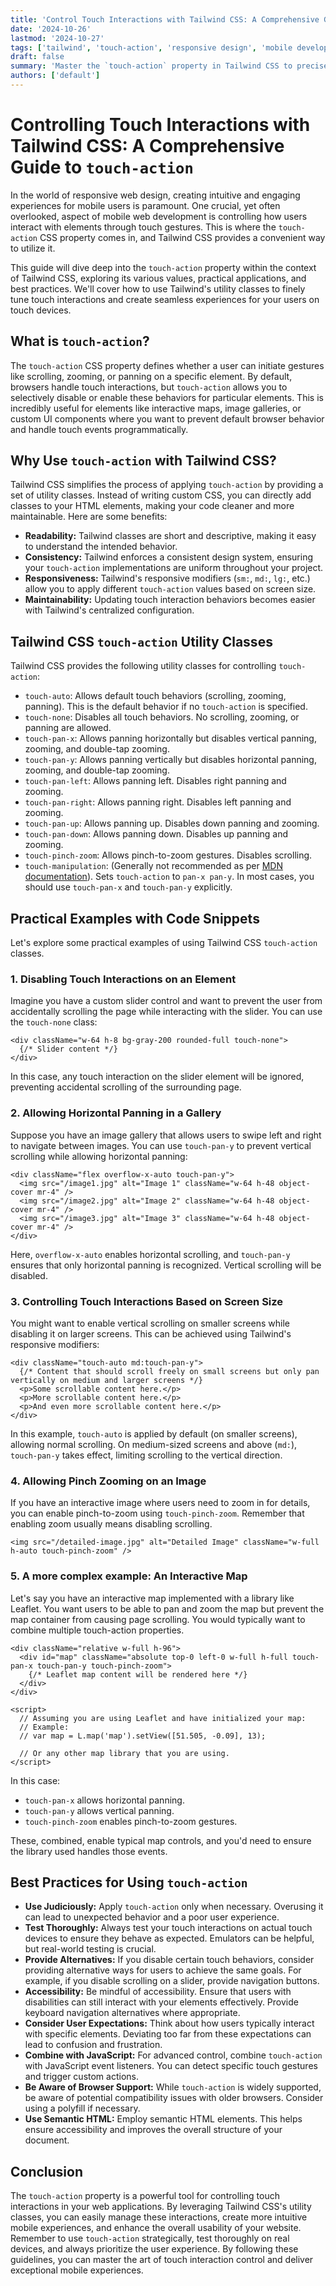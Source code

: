 ```yaml
---
title: 'Control Touch Interactions with Tailwind CSS: A Comprehensive Guide to touch-action'
date: '2024-10-26'
lastmod: '2024-10-27'
tags: ['tailwind', 'touch-action', 'responsive design', 'mobile development', 'css', 'ui/ux']
draft: false
summary: 'Master the `touch-action` property in Tailwind CSS to precisely control how users interact with elements on touch devices. This comprehensive guide explores common use cases, examples, and best practices for building intuitive and responsive mobile experiences.'
authors: ['default']
---
```


# Controlling Touch Interactions with Tailwind CSS: A Comprehensive Guide to `touch-action`

In the world of responsive web design, creating intuitive and engaging experiences for mobile users is paramount. One crucial, yet often overlooked, aspect of mobile web development is controlling how users interact with elements through touch gestures. This is where the `touch-action` CSS property comes in, and Tailwind CSS provides a convenient way to utilize it.

This guide will dive deep into the `touch-action` property within the context of Tailwind CSS, exploring its various values, practical applications, and best practices. We'll cover how to use Tailwind's utility classes to finely tune touch interactions and create seamless experiences for your users on touch devices.

## What is `touch-action`?

The `touch-action` CSS property defines whether a user can initiate gestures like scrolling, zooming, or panning on a specific element. By default, browsers handle touch interactions, but `touch-action` allows you to selectively disable or enable these behaviors for particular elements. This is incredibly useful for elements like interactive maps, image galleries, or custom UI components where you want to prevent default browser behavior and handle touch events programmatically.

## Why Use `touch-action` with Tailwind CSS?

Tailwind CSS simplifies the process of applying `touch-action` by providing a set of utility classes. Instead of writing custom CSS, you can directly add classes to your HTML elements, making your code cleaner and more maintainable. Here are some benefits:

- **Readability:** Tailwind classes are short and descriptive, making it easy to understand the intended behavior.
- **Consistency:** Tailwind enforces a consistent design system, ensuring your `touch-action` implementations are uniform throughout your project.
- **Responsiveness:** Tailwind's responsive modifiers (`sm:`, `md:`, `lg:`, etc.) allow you to apply different `touch-action` values based on screen size.
- **Maintainability:** Updating touch interaction behaviors becomes easier with Tailwind's centralized configuration.

## Tailwind CSS `touch-action` Utility Classes

Tailwind CSS provides the following utility classes for controlling `touch-action`:

- `touch-auto`: Allows default touch behaviors (scrolling, zooming, panning). This is the default behavior if no `touch-action` is specified.
- `touch-none`: Disables all touch behaviors. No scrolling, zooming, or panning are allowed.
- `touch-pan-x`: Allows panning horizontally but disables vertical panning, zooming, and double-tap zooming.
- `touch-pan-y`: Allows panning vertically but disables horizontal panning, zooming, and double-tap zooming.
- `touch-pan-left`: Allows panning left. Disables right panning and zooming.
- `touch-pan-right`: Allows panning right. Disables left panning and zooming.
- `touch-pan-up`: Allows panning up. Disables down panning and zooming.
- `touch-pan-down`: Allows panning down. Disables up panning and zooming.
- `touch-pinch-zoom`: Allows pinch-to-zoom gestures. Disables scrolling.
- `touch-manipulation`: (Generally not recommended as per [MDN documentation](https://developer.mozilla.org/en-US/docs/Web/CSS/touch-action)). Sets `touch-action` to `pan-x pan-y`. In most cases, you should use `touch-pan-x` and `touch-pan-y` explicitly.

## Practical Examples with Code Snippets

Let's explore some practical examples of using Tailwind CSS `touch-action` classes.

### 1. Disabling Touch Interactions on an Element

Imagine you have a custom slider control and want to prevent the user from accidentally scrolling the page while interacting with the slider. You can use the `touch-none` class:

```plaintext
<div className="w-64 h-8 bg-gray-200 rounded-full touch-none">
  {/* Slider content */}
</div>
```

In this case, any touch interaction on the slider element will be ignored, preventing accidental scrolling of the surrounding page.

### 2. Allowing Horizontal Panning in a Gallery

Suppose you have an image gallery that allows users to swipe left and right to navigate between images. You can use `touch-pan-y` to prevent vertical scrolling while allowing horizontal panning:

```plaintext
<div className="flex overflow-x-auto touch-pan-y">
  <img src="/image1.jpg" alt="Image 1" className="w-64 h-48 object-cover mr-4" />
  <img src="/image2.jpg" alt="Image 2" className="w-64 h-48 object-cover mr-4" />
  <img src="/image3.jpg" alt="Image 3" className="w-64 h-48 object-cover mr-4" />
</div>
```

Here, `overflow-x-auto` enables horizontal scrolling, and `touch-pan-y` ensures that only horizontal panning is recognized. Vertical scrolling will be disabled.

### 3. Controlling Touch Interactions Based on Screen Size

You might want to enable vertical scrolling on smaller screens while disabling it on larger screens. This can be achieved using Tailwind's responsive modifiers:

```plaintext
<div className="touch-auto md:touch-pan-y">
  {/* Content that should scroll freely on small screens but only pan vertically on medium and larger screens */}
  <p>Some scrollable content here.</p>
  <p>More scrollable content here.</p>
  <p>And even more scrollable content here.</p>
</div>
```

In this example, `touch-auto` is applied by default (on smaller screens), allowing normal scrolling. On medium-sized screens and above (`md:`), `touch-pan-y` takes effect, limiting scrolling to the vertical direction.

### 4. Allowing Pinch Zooming on an Image

If you have an interactive image where users need to zoom in for details, you can enable pinch-to-zoom using `touch-pinch-zoom`. Remember that enabling zoom usually means disabling scrolling.

```plaintext
<img src="/detailed-image.jpg" alt="Detailed Image" className="w-full h-auto touch-pinch-zoom" />
```

### 5. A more complex example: An Interactive Map

Let's say you have an interactive map implemented with a library like Leaflet. You want users to be able to pan and zoom the map but prevent the map container from causing page scrolling. You would typically want to combine multiple touch-action properties.

```plaintext
<div className="relative w-full h-96">
  <div id="map" className="absolute top-0 left-0 w-full h-full touch-pan-x touch-pan-y touch-pinch-zoom">
    {/* Leaflet map content will be rendered here */}
  </div>
</div>

<script>
  // Assuming you are using Leaflet and have initialized your map:
  // Example:
  // var map = L.map('map').setView([51.505, -0.09], 13);

  // Or any other map library that you are using.
</script>
```

In this case:

- `touch-pan-x` allows horizontal panning.
- `touch-pan-y` allows vertical panning.
- `touch-pinch-zoom` enables pinch-to-zoom gestures.

These, combined, enable typical map controls, and you'd need to ensure the library used handles those events.

## Best Practices for Using `touch-action`

- **Use Judiciously:** Apply `touch-action` only when necessary. Overusing it can lead to unexpected behavior and a poor user experience.
- **Test Thoroughly:** Always test your touch interactions on actual touch devices to ensure they behave as expected. Emulators can be helpful, but real-world testing is crucial.
- **Provide Alternatives:** If you disable certain touch behaviors, consider providing alternative ways for users to achieve the same goals. For example, if you disable scrolling on a slider, provide navigation buttons.
- **Accessibility:** Be mindful of accessibility. Ensure that users with disabilities can still interact with your elements effectively. Provide keyboard navigation alternatives where appropriate.
- **Consider User Expectations:** Think about how users typically interact with specific elements. Deviating too far from these expectations can lead to confusion and frustration.
- **Combine with JavaScript:** For advanced control, combine `touch-action` with JavaScript event listeners. You can detect specific touch gestures and trigger custom actions.
- **Be Aware of Browser Support:** While `touch-action` is widely supported, be aware of potential compatibility issues with older browsers. Consider using a polyfill if necessary.
- **Use Semantic HTML:** Employ semantic HTML elements. This helps ensure accessibility and improves the overall structure of your document.

## Conclusion

The `touch-action` property is a powerful tool for controlling touch interactions in your web applications. By leveraging Tailwind CSS's utility classes, you can easily manage these interactions, create more intuitive mobile experiences, and enhance the overall usability of your website. Remember to use `touch-action` strategically, test thoroughly on real devices, and always prioritize the user experience. By following these guidelines, you can master the art of touch interaction control and deliver exceptional mobile experiences.
